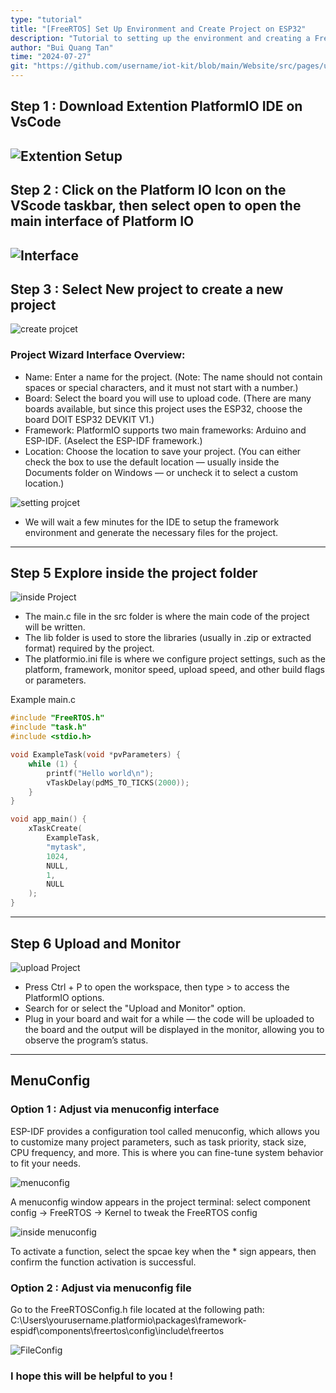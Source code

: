 ```yaml
---
type: "tutorial"
title: "[FreeRTOS] Set Up Environment and Create Project on ESP32"
description: "Tutorial to setting up the environment and creating a FreeRTOS simulation project using PlatformIO (ESP-IDF Framework)"
author: "Bui Quang Tan"
time: "2024-07-27"
git: "https://github.com/username/iot-kit/blob/main/Website/src/pages/uikit/docs/RTOS_Blog_1.mdx"
---
```


<DocumentHeader 
  title="[FreeRTOS] Set Up Environment and Create Project on ESP32"
  description="tutorial to setting up the environment and creating a FreeRTOS simulation project using PlatformIO (ESP-IDF Framework)"
  author="Bui Quang Tan"
  time="2025-07-27"
  git="https://github.com/username/iot-kit/blob/main/Website/src/pages/uikit/docs/RTOS_Blog_1.mdx"
/>

## Step 1 : Download Extention PlatformIO IDE on VsCode

![Extention Setup](/content/Blog1/extention.png)
---
## Step 2 : Click on the Platform IO Icon on the VScode taskbar, then select open to open the main interface of Platform IO

![Interface](/content/Blog1/interface.png)
---
## Step 3 : Select New project to create a new project

![create projcet](/content/Blog1/Newproject.png)

### Project Wizard Interface Overview:

- Name: Enter a name for the project. (Note: The name should not contain spaces or special characters, and it must not start with a number.)
- Board: Select the board you will use to upload code. (There are many boards available, but since this project uses the ESP32, choose the board DOIT ESP32 DEVKIT V1.)
- Framework: PlatformIO supports two main frameworks: Arduino and ESP-IDF. (Aselect the ESP-IDF framework.)
- Location: Choose the location to save your project. (You can either check the box to use the default location — usually inside the Documents folder on Windows — or uncheck it to select a custom location.)

![setting projcet](/content/Blog1/setting.png)

- We will wait a few minutes for the IDE to setup the framework environment and generate the necessary files for the project.
---
## Step 5 Explore inside the project folder
![inside Project](/content/Blog1/insideProject.png)

- The main.c file in the src folder is where the main code of the project will be written.
- The lib folder is used to store the libraries (usually in .zip or extracted format) required by the project.
- The platformio.ini file is where we configure project settings, such as the platform, framework, monitor speed, upload speed, and other build flags or parameters.

Example main.c 
```C
#include "FreeRTOS.h"
#include "task.h"
#include <stdio.h>

void ExampleTask(void *pvParameters) {
    while (1) {
        printf("Hello world\n");
        vTaskDelay(pdMS_TO_TICKS(2000)); 
    }
}

void app_main() {
    xTaskCreate(
        ExampleTask,    
        "mytask",      
        1024,            
        NULL,            
        1,              
        NULL            
    );
}
```

---
## Step 6 Upload and Monitor
![upload Project](/content/Blog1/upload.png)

- Press Ctrl + P to open the workspace, then type > to access the PlatformIO options.
- Search for or select the "Upload and Monitor" option.
- Plug in your board and wait for a while — the code will be uploaded to the board and the output will be displayed in the monitor, allowing you to observe the program’s status.

--- 
## MenuConfig
### Option 1 : Adjust via menuconfig interface

ESP-IDF provides a configuration tool called menuconfig, which allows you to customize many project parameters, such as task priority, stack size, CPU frequency, and more. This is where you can fine-tune system behavior to fit your needs.

![menuconfig ](/content/Blog1/menuconfig.png)

A menuconfig window appears in the project terminal: select component config → FreeRTOS → Kernel to tweak the FreeRTOS config

![inside menuconfig](/content/Blog1/inside_menuconfig.png)

To activate a function, select the spcae key when the * sign appears, then confirm the function activation is successful.

### Option 2 : Adjust via menuconfig file 

Go to the FreeRTOSConfig.h file located at the following path: C:\Users\yourusername\.platformio\packages\framework-espidf\components\freertos\config\include\freertos

![FileConfig](/content/Blog1/FileConfig.png)

### I hope this will be helpful to you ! 